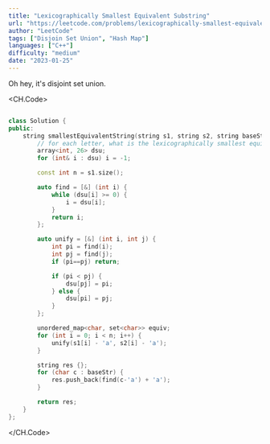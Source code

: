 ```yaml
---
title: "Lexicographically Smallest Equivalent Substring"
url: "https://leetcode.com/problems/lexicographically-smallest-equivalent-string"
author: "LeetCode"
tags: ["Disjoin Set Union", "Hash Map"]
languages: ["C++"]
difficulty: "medium"
date: "2023-01-25"
---
```


Oh hey, it's disjoint set union.

<CH.Code>

```cpp None.cpp

class Solution {
public:
    string smallestEquivalentString(string s1, string s2, string baseStr) {
        // for each letter, what is the lexicographically smallest equivalent letter?
        array<int, 26> dsu;
        for (int& i : dsu) i = -1;

        const int n = s1.size();

        auto find = [&] (int i) {
            while (dsu[i] >= 0) {
                i = dsu[i];
            }
            return i;
        };

        auto unify = [&] (int i, int j) {
            int pi = find(i);
            int pj = find(j);
            if (pi==pj) return;

            if (pi < pj) {
                dsu[pj] = pi;
            } else {
                dsu[pi] = pj;
            }
        };

        unordered_map<char, set<char>> equiv;
        for (int i = 0; i < n; i++) {
            unify(s1[i] - 'a', s2[i] - 'a');
        }

        string res {};
        for (char c : baseStr) {
            res.push_back(find(c-'a') + 'a');
        }

        return res;
    }
};
```

</CH.Code>
